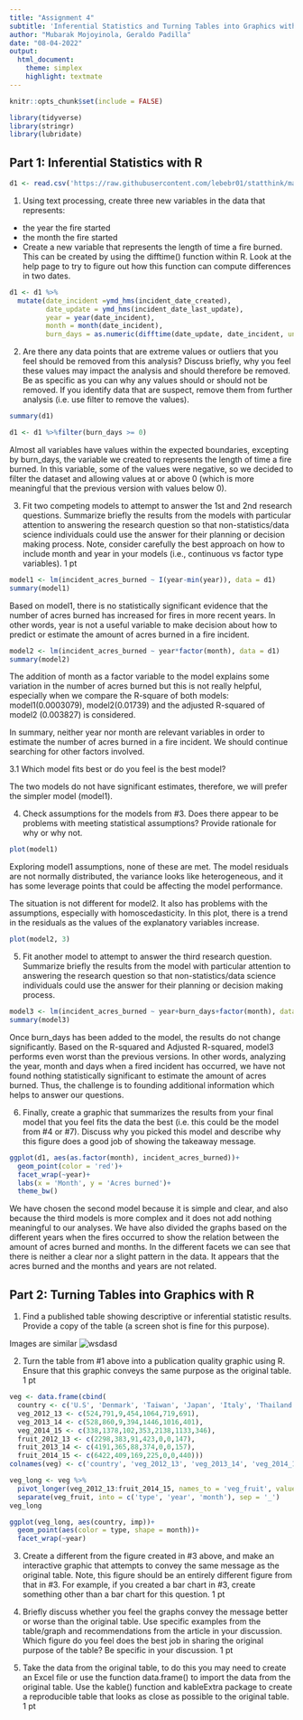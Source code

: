 ```yaml
---
title: "Assignment 4"
subtitle: 'Inferential Statistics and Turning Tables into Graphics with R'
author: "Mubarak Mojoyinola, Geraldo Padilla"
date: "08-04-2022"
output:
  html_document:
    theme: simplex
    highlight: textmate
---
```


```r
knitr::opts_chunk$set(include = FALSE)
```

```r
library(tidyverse)
library(stringr)
library(lubridate)
```

## Part 1: Inferential Statistics with R

```r
d1 <- read.csv('https://raw.githubusercontent.com/lebebr01/statthink/main/data-raw/cal-fire-9-10-2020.csv')
```

1. Using text processing, create three new variables in the data that represents:

- the year the fire started
- the month the fire started
- Create a new variable that represents the length of time a fire burned. This can be created by using the difftime() function within R. Look at the help page to try to figure out how this function can compute differences in two dates.

```r
d1 <- d1 %>% 
  mutate(date_incident =ymd_hms(incident_date_created),
         date_update = ymd_hms(incident_date_last_update),
         year = year(date_incident),
         month = month(date_incident),
         burn_days = as.numeric(difftime(date_update, date_incident, units = c("days"))))
```

2. Are there any data points that are extreme values or outliers that you feel should be removed from this analysis? Discuss briefly, why you feel these values may impact the analysis and should therefore be removed. Be as specific as you can why any values should or should not be removed. If you identify data that are suspect, remove them from further analysis (i.e. use filter to remove the values).

```r
summary(d1)

d1 <- d1 %>%filter(burn_days >= 0)
```

Almost all variables have values within the expected boundaries, excepting by burn_days, the variable we created to represents the length of time a fire burned. In this variable, some of the values were negative, so we decided to filter the dataset and allowing values at or above 0 (which is more meaningful that the previous version with values below 0).

3. Fit two competing models to attempt to answer the 1st and 2nd research questions. Summarize briefly the results from the models with particular attention to answering the research question so that non-statistics/data science individuals could use the answer for their planning or decision making process. Note, consider carefully the best approach on how to include month and year in your models (i.e., continuous vs factor type variables). 1 pt

```r
model1 <- lm(incident_acres_burned ~ I(year-min(year)), data = d1)
summary(model1)
```

Based on model1, there is no statistically significant evidence that the number of acres burned has increased for fires in more recent years. In other words, year is not a useful variable to make decision about how to predict or estimate the amount of acres burned in a fire incident. 

```r
model2 <- lm(incident_acres_burned ~ year*factor(month), data = d1)
summary(model2)
```

The addition of month as a factor variable to the model explains some variation in the number of acres burned but this is not really helpful, especially when we compare the R-square of both models: model1(0.0003079), model2(0.01739) and the adjusted R-squared of model2 (0.003827) is considered.

In summary, neither year nor month are relevant variables in order to estimate the number of acres burned in a fire incident. We should continue searching for other factors involved.

3.1 Which model fits best or do you feel is the best model?

The two models do not have significant estimates, therefore, we will prefer the simpler model (model1).

4. Check assumptions for the models from #3. Does there appear to be problems with meeting statistical assumptions? Provide rationale for why or why not.

```r
plot(model1)
```

Exploring model1 assumptions, none of these are met. The model residuals are not normally distributed, the variance looks like heterogeneous, and it has some leverage points that could be affecting the model performance.

The situation is not different for model2. It also has problems with the assumptions, especially with homoscedasticity. In this plot, there is a trend in the residuals as the values of the explanatory variables increase.

```r
plot(model2, 3)
```

5. Fit another model to attempt to answer the third research question. Summarize briefly the results from the model with particular attention to answering the research question so that non-statistics/data science individuals could use the answer for their planning or decision making process.

```r
model3 <- lm(incident_acres_burned ~ year+burn_days+factor(month), data = d1)
summary(model3)
```
Once burn_days has been added to the model, the results do not change significantly. Based on the R-squared and Adjusted R-squared, model3 performs even worst than the previous versions. In other words, analyzing the year, month and days when a fired incident has occurred, we have not found nothing statistically significant to estimate the amount of acres burned. Thus, the challenge is to founding additional information which helps to answer our questions. 

6. Finally, create a graphic that summarizes the results from your final model that you feel fits the data the best (i.e. this could be the model from #4 or #7). Discuss why you picked this model and describe why this figure does a good job of showing the takeaway message.

```r
ggplot(d1, aes(as.factor(month), incident_acres_burned))+
  geom_point(color = 'red')+
  facet_wrap(~year)+
  labs(x = 'Month', y = 'Acres burned')+
  theme_bw()
```

We have chosen the second model because it is simple and clear, and also because the third models is more complex and it does not add nothing meaningful to our analyses. We have also divided the graphs based on the different years when the fires occurred to show the relation between the amount of acres burned and months. In the different facets we can see that there is neither a clear nor a slight pattern in the data.
It appears that the acres burned and the months and years are not related.

## Part 2: Turning Tables into Graphics with R

1. Find a published table showing descriptive or inferential statistic results. Provide a copy of the table (a screen shot is fine for this purpose).

Images are similar ![wsdasd](plot4.jpg)

2. Turn the table from #1 above into a publication quality graphic using R. Ensure that this graphic conveys the same purpose as the original table. 1 pt

```r
veg <- data.frame(cbind(
  country <- c('U.S', 'Denmark', 'Taiwan', 'Japan', 'Italy', 'Thailand', 'Others'),
  veg_2012_13 <- c(524,791,9,454,1064,719,691),
  veg_2013_14 <- c(528,860,9,394,1446,1016,401),
  veg_2014_15 <- c(338,1378,102,353,2138,1133,346),
  fruit_2012_13 <- c(2298,383,91,423,0,0,147),
  fruit_2013_14 <- c(4191,365,88,374,0,0,157),
  fruit_2014_15 <- c(6422,409,169,225,0,0,440)))
colnames(veg) <- c('country', 'veg_2012_13', 'veg_2013_14', 'veg_2014_15', 'fruit_2012_13', 'fruit_2013_14', 'fruit_2014_15')

veg_long <- veg %>%
  pivot_longer(veg_2012_13:fruit_2014_15, names_to = 'veg_fruit', values_to = 'imp')%>%
  separate(veg_fruit, into = c('type', 'year', 'month'), sep = '_')
veg_long

ggplot(veg_long, aes(country, imp))+
  geom_point(aes(color = type, shape = month))+
  facet_wrap(~year)
```


3. Create a different from the figure created in #3 above, and make an interactive graphic that attempts to convey the same message as the original table. Note, this figure should be an entirely different figure from that in #3. For example, if you created a bar chart in #3, create something other than a bar chart for this question. 1 pt

4. Briefly discuss whether you feel the graphs convey the message better or worse than the original table. Use specific examples from the table/graph and recommendations from the article in your discussion. Which figure do you feel does the best job in sharing the original purpose of the table? Be specific in your discussion. 1 pt

5. Take the data from the original table, to do this you may need to create an Excel file or use the function data.frame() to import the data from the original table. Use the kable() function and kableExtra package to create a reproducible table that looks as close as possible to the original table. 1 pt
